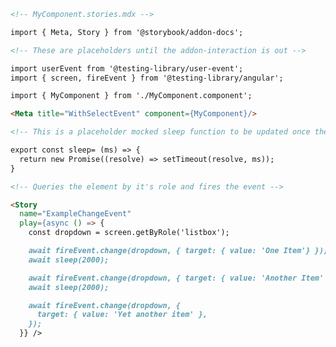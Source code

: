 ```md
<!-- MyComponent.stories.mdx -->

import { Meta, Story } from '@storybook/addon-docs';

<!-- These are placeholders until the addon-interaction is out -->

import userEvent from '@testing-library/user-event';
import { screen, fireEvent } from '@testing-library/angular';

import { MyComponent } from './MyComponent.component';

<Meta title="WithSelectEvent" component={MyComponent}/>

<!-- This is a placeholder mocked sleep function to be updated once the addon-interactions is out. -->

export const sleep= (ms) => {
  return new Promise((resolve) => setTimeout(resolve, ms));
}

<!-- Queries the element by it's role and fires the event -->

<Story 
  name="ExampleChangeEvent"
  play={async () => {
    const dropdown = screen.getByRole('listbox');

    await fireEvent.change(dropdown, { target: { value: 'One Item'} });
    await sleep(2000);

    await fireEvent.change(dropdown, { target: { value: 'Another Item' } });
    await sleep(2000);

    await fireEvent.change(dropdown, {
      target: { value: 'Yet another item' },
    });
  }} />
```